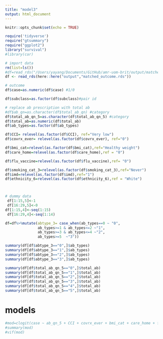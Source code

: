 ```yaml
---
title: "model3"
output: html_document
---
```


```r
knitr::opts_chunk$set(echo = TRUE)
```


```r
require('tidyverse')
require("gtsummary")
require("ggplot2")
library("survival")
#library(car)
```


```r
# import data
rm(list=ls())
#df=read_rds("/Users/yayang/Documents/GitHub/amr-uom-brit/output/matched_outcome.rds")
df <- read_rds(here::here("output","matched_outcome.rds"))

```

```r

# outcome
df$case=as.numeric(df$case) #1/0

df$subclass=as.factor(df$subclass)#pair id

# replace ab prescription with total ab
#df$ab_qn=as.character(df$total_ab_qn) #category
df$total_ab_qn_5=as.character(df$total_ab_qn_5) #category
df$total_ab=as.numeric(df$total_ab)
df$ab_types=as.factor(df$ab_types)

df$CCI= relevel(as.factor(df$CCI), ref="Very low")
df$covrx_ever= relevel(as.factor(df$covrx_ever), ref="0")

df$bmi_cat=relevel(as.factor(df$bmi_cat),ref="Healthy weight")
df$care_home=relevel(as.factor(df$care_home),ref = "0")

df$flu_vaccine=relevel(as.factor(df$flu_vaccine),ref= "0")

df$smoking_cat_3=relevel(as.factor(df$smoking_cat_3),ref="Never")
df$imd=relevel(as.factor(df$imd),ref="1")
df$ethnicity_6=relevel(as.factor(df$ethnicity_6),ref = "White")




```

```r
# dummy data
 df[1:15,5]<-1
 df[16:29,5]<-0
df[1:15,4]<-seq(1:15)
 df[16:29,4]<-seq(1:14)
```

```r
df=df%>%mutate(abtype_3= case_when(ab_types==0 ~ "0",
               ab_types>=1 & ab_types<=2 ~"1",
               ab_types>=3 & ab_types<=4 ~"2",
               ab_types>=5  ~"3"))

summary(df[df$abtype_3=="0",]$ab_types)
summary(df[df$abtype_3=="1",]$ab_types)
summary(df[df$abtype_3=="2",]$ab_types)
summary(df[df$abtype_3=="3",]$ab_types)


```

```r


summary(df[df$total_ab_qn_5=="0",]$total_ab)
summary(df[df$total_ab_qn_5=="1",]$total_ab)
summary(df[df$total_ab_qn_5=="2",]$total_ab)
summary(df[df$total_ab_qn_5=="3",]$total_ab)
summary(df[df$total_ab_qn_5=="4",]$total_ab)
summary(df[df$total_ab_qn_5=="5",]$total_ab)


```


# models


```r
 
#mod=clogit(case ~ ab_qn_5 + CCI + covrx_ever + bmi_cat + care_home + flu_vaccine + smoking_cat_3 + imd+ ethnicity_6 + strata(subclass), df)
#summary(mod)
#vif(mod)

```
